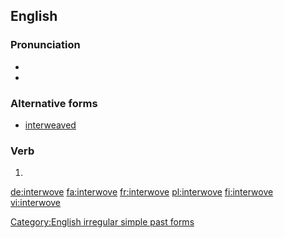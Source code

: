 ==English==

===Pronunciation===
* {{IPA|/ˈɪntərwoːv/|lang=en}}
* {{audio|en-us-interwove.ogg|Audio (US)|lang=en}}

===Alternative forms===
* [[interweaved]]

===Verb===
{{head|en}}

# {{en-simple past of|interweave}}

[[Category:English irregular simple past forms]]

[[de:interwove]]
[[fa:interwove]]
[[fr:interwove]]
[[pl:interwove]]
[[fi:interwove]]
[[vi:interwove]]